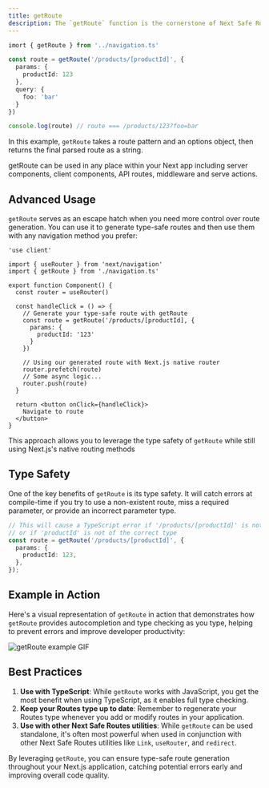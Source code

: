 ```yaml
---
title: getRoute
description: The `getRoute` function is the cornerstone of Next Safe Routes, providing type-safe route generation for your Next.js application. It's used internally by all other navigation utilities created by [`createNextSafeNavigation`](/docs/navigation/create-next-safe-navigation), but can also be used standalone for maximum flexibility.
---
```


```ts
imort { getRoute } from '../navigation.ts'

const route = getRoute('/products/[productId]', {
  params: {
    productId: 123
  },
  query: {
    foo: 'bar'
  }
})

console.log(route) // route === /products/123?foo=bar
```

In this example, `getRoute` takes a route pattern and an options object, then returns the final parsed route as a string.

<Note title='Environment' type='info'>
  getRoute can be used in any place within your Next app including server
  components, client components, API routes, middleware and serve actions.
</Note>

## Advanced Usage

`getRoute` serves as an escape hatch when you need more control over route generation. You can use it to generate type-safe routes and then use them with any navigation method you prefer:

```tsx
'use client'

import { useRouter } from 'next/navigation'
import { getRoute } from './navigation.ts'

export function Component() {
  const router = useRouter()

  const handleClick = () => {
    // Generate your type-safe route with getRoute
    const route = getRoute('/products/[productId], {
      params: {
        productId: '123'
      }
    })

    // Using our generated route with Next.js native router
    router.prefetch(route)
    // Some async logic...
    router.push(route)
  }

  return <button onClick={handleClick}>
    Navigate to route
  </button>
}
```

This approach allows you to leverage the type safety of `getRoute` while still using Next.js's native routing methods

## Type Safety

One of the key benefits of `getRoute` is its type safety. It will catch errors at compile-time if you try to use a non-existent route, miss a required parameter, or provide an incorrect parameter type.

```ts
// This will cause a TypeScript error if '/products/[productId]' is not a valid route
// or if 'productId' is not of the correct type
const route = getRoute('/products/[productId]', {
  params: {
    productId: 123,
  },
});
```

## Example in Action

Here's a visual representation of `getRoute` in action that demonstrates how `getRoute` provides autocompletion and type checking as you type, helping to prevent errors and improve developer productivity:

![getRoute example GIF](/get-route-example.gif)

## Best Practices

1. **Use with TypeScript**: While `getRoute` works with JavaScript, you get the most benefit when using TypeScript, as it enables full type checking.
2. **Keep your Routes type up to date**: Remember to regenerate your Routes type whenever you add or modify routes in your application.
3. **Use with other Next Safe Routes utilities**: While `getRoute` can be used standalone, it's often most powerful when used in conjunction with other Next Safe Routes utilities like `Link`, `useRouter`, and `redirect`.

By leveraging `getRoute`, you can ensure type-safe route generation throughout your Next.js application, catching potential errors early and improving overall code quality.
